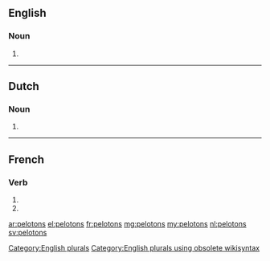 ==English==

===Noun===
{{head|en}}

# {{plural of|peloton}}

[[Category:English plurals]][[Category:English plurals using obsolete wikisyntax]]

----

==Dutch==

===Noun===
{{head|nl}}

# {{nl-noun form of|pl|peloton}}

----

==French==

===Verb===
{{fr-verb-form}}

# {{conjugation of|peloter||1|p|pres|ind|lang=fr}}
# {{conjugation of|peloter||1|p|imp|lang=fr}}

[[ar:pelotons]]
[[el:pelotons]]
[[fr:pelotons]]
[[mg:pelotons]]
[[my:pelotons]]
[[nl:pelotons]]
[[sv:pelotons]]